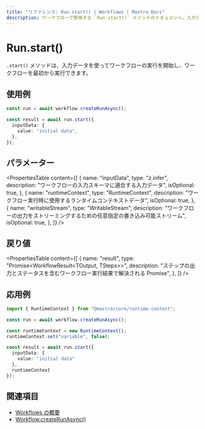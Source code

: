 ```yaml
---
title: "リファレンス: Run.start() | Workflows | Mastra Docs"
description: ワークフローで使用する `Run.start()` メソッドのドキュメント。入力データを用いてワークフロー実行を開始します。
---
```




# Run.start()

`.start()` メソッドは、入力データを使ってワークフローの実行を開始し、ワークフローを最初から実行できます。



## 使用例

```typescript showLineNumbers copy
const run = await workflow.createRunAsync();

const result = await run.start({
  inputData: {
    value: "initial data",
  },
});
```



## パラメーター

<PropertiesTable
  content={[
    {
      name: "inputData",
      type: "z.infer<TInput>",
      description: "ワークフローの入力スキーマに適合する入力データ",
      isOptional: true,
    },
    {
      name: "runtimeContext",
      type: "RuntimeContext",
      description: "ワークフロー実行時に使用するランタイムコンテキストデータ",
      isOptional: true,
    },
    {
      name: "writableStream",
      type: "WritableStream<ChunkType>",
      description: "ワークフローの出力をストリーミングするための任意指定の書き込み可能ストリーム",
      isOptional: true,
    },
  ]}
/>



## 戻り値

<PropertiesTable
  content={[
    {
      name: "result",
      type: "Promise<WorkflowResult<TOutput, TSteps>>",
      description: "ステップの出力とステータスを含むワークフロー実行結果で解決される Promise",
    },
  ]}
/>



## 応用例

```typescript showLineNumbers copy
import { RuntimeContext } from "@mastra/core/runtime-context";

const run = await workflow.createRunAsync();

const runtimeContext = new RuntimeContext();
runtimeContext.set("variable", false);

const result = await run.start({
  inputData: {
    value: "initial data"
  },
  runtimeContext
});
```



## 関連項目

- [Workflows の概要](../../../docs/workflows/overview.mdx#run-workflow)
- [Workflow.createRunAsync()](../create-run.mdx)
